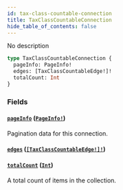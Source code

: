 ```yaml
---
id: tax-class-countable-connection
title: TaxClassCountableConnection
hide_table_of_contents: false
---
```


No description

```graphql
type TaxClassCountableConnection {
  pageInfo: PageInfo!
  edges: [TaxClassCountableEdge!]!
  totalCount: Int
}
```

### Fields

#### [`pageInfo`](#) ([`PageInfo!`](../../../developer/api-reference/objects/page-info))

Pagination data for this connection.

#### [`edges`](#) ([`[TaxClassCountableEdge!]!`](../../../developer/api-reference/objects/tax-class-countable-edge))

#### [`totalCount`](#) ([`Int`](../../../developer/api-reference/scalars/int))

A total count of items in the collection.
